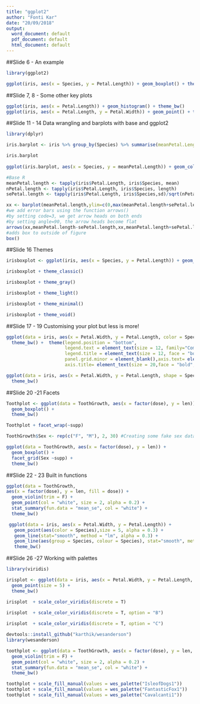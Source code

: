 ```yaml
---
title: "ggplot2"
author: "Fonti Kar"
date: "20/09/2018"
output:
  word_document: default
  pdf_document: default
  html_document: default
---
```


##Slide 6 - An example 

```r
library(ggplot2)

ggplot(iris, aes(x = Species, y = Petal.Length)) + geom_boxplot() + theme_bw()
```

##Slide 7, 8 - Some other key plots

```r
ggplot(iris, aes(x = Petal.Length)) + geom_histogram() + theme_bw()
ggplot(iris, aes(x = Petal.Length, y = Petal.Width)) + geom_point() + theme_bw()
```

##Slide 11 - 14 Data wrangling and barplots with base and ggplot2

```r
library(dplyr)

iris.barplot <- iris %>% group_by(Species) %>% summarise(meanPetal.Length = mean(Petal.Length), stderPetal.Length = sd(Petal.Length)/sqrt(length(Petal.Length)), lowerErr = (meanPetal.Length - stderPetal.Length), upperErr = (meanPetal.Length + stderPetal.Length))

iris.barplot
          
ggplot(iris.barplot, aes(x = Species, y = meanPetal.Length)) + geom_col(width = 0.5) + geom_errorbar(aes(ymin = lowerErr, ymax = upperErr), width = 0.1) + theme_bw() 

#Base R 
meanPetal.length <- tapply(iris$Petal.Length, iris$Species, mean)
nPetal.length <- tapply(iris$Petal.Length, iris$Species, length)
sePetal.length <- tapply(iris$Petal.Length, iris$Species,sd)/sqrt(nPetal.length) 

xx <- barplot(meanPetal.length,ylim=c(0,max(meanPetal.length+sePetal.length)*1.1)) 
#we add error bars using the function arrows()
#by setting code=3, we get arrow heads on both ends
#by setting angle=90, the arrow heads become flat
arrows(xx,meanPetal.length-sePetal.length,xx,meanPetal.length+sePetal.length, angle=90,code=3, length = 0.1)
#adds box to outside of figure
box()
```

##Slide 16 Themes

```r
irisboxplot <- ggplot(iris, aes(x = Species, y = Petal.Length)) + geom_boxplot()

irisboxplot + theme_classic() 

irisboxplot + theme_gray() 

irisboxplot + theme_light() 

irisboxplot + theme_minimal() 

irisboxplot + theme_void() 
```

##Slide 17 - 19 Customising your plot but less is more! 

```r
ggplot(data = iris, aes(x = Petal.Width, y = Petal.Length, color = Species)) + geom_point(size = 2.5, alpha = 0.6) +
  theme_bw() +  theme(legend.position = "bottom",
                      legend.text = element_text(size = 12, family="Comic Sans MS"),
                      legend.title = element_text(size = 12, face = "bold" , family= "Comic Sans MS"), panel.grid.major = element_blank(),
                      panel.grid.minor = element_blank(),axis.text= element_text(size = 18), 
                      axis.title= element_text(size = 20,face = "bold", family="Comic Sans MS"))

ggplot(data = iris, aes(x = Petal.Width, y = Petal.Length, shape = Species)) + geom_point() +
  theme_bw() 
```          

##Slide 20 -21 Facets
                 
```r
Toothplot <- ggplot(data = ToothGrowth, aes(x = factor(dose), y = len)) + 
  geom_boxplot() + 
  theme_bw() 

Toothplot + facet_wrap(~supp)

ToothGrowth$Sex <- rep(c("F", "M"), 2, 30) #Creating some fake sex data

ggplot(data = ToothGrowth, aes(x = factor(dose), y = len)) + 
  geom_boxplot() + 
  facet_grid(Sex ~supp) + 
  theme_bw() 
```          

##Slide 22 - 23 Built in functions
                           
```r
ggplot(data = ToothGrowth, 
aes(x = factor(dose), y = len, fill = dose)) +
  geom_violin(trim = F) + 
  geom_point(col = "white", size = 2, alpha = 0.2) + 
  stat_summary(fun.data = "mean_se", col = "white") + 
  theme_bw() 

 ggplot(data = iris, aes(x = Petal.Width, y = Petal.Length)) + 
   geom_point(aes(color = Species),size = 5, alpha = 0.3) + 
   geom_line(stat="smooth", method = "lm", alpha = 0.3) +  
   geom_line(aes(group = Species, colour = Species), stat="smooth", method = "lm", lwd = 0.5) +
   theme_bw() 
```           

##Slide 26 -27 Working with palettes

```r
library(viridis)

irisplot <- ggplot(data = iris, aes(x = Petal.Width, y = Petal.Length, color = Species)) + 
  geom_point(size = 5) + 
  theme_bw() 

irisplot  + scale_color_viridis(discrete = T)

irisplot  + scale_color_viridis(discrete = T, option = "B")
  
irisplot  + scale_color_viridis(discrete = T, option = "C")
```

```r
devtools::install_github("karthik/wesanderson")
library(wesanderson)

toothplot <- ggplot(data = ToothGrowth, aes(x = factor(dose), y = len, fill = factor(dose))) + 
  geom_violin(trim = F) + 
  geom_point(col = "white", size = 2, alpha = 0.2) + 
  stat_summary(fun.data = "mean_se", col = "white") + 
  theme_bw() 

toothplot + scale_fill_manual(values = wes_palette("IsleofDogs1"))
toothplot + scale_fill_manual(values = wes_palette("FantasticFox1"))
toothplot + scale_fill_manual(values = wes_palette("Cavalcanti1"))
```


